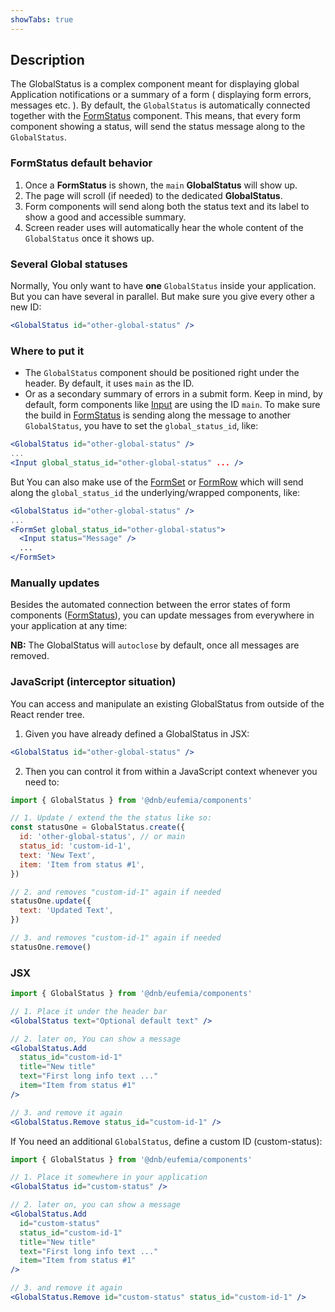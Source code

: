 ```yaml
---
showTabs: true
---
```


## Description

The GlobalStatus is a complex component meant for displaying global Application notifications or a summary of a form ( displaying form errors, messages etc. ).
By default, the `GlobalStatus` is automatically connected together with the [FormStatus](/uilib/components/form-status) component. This means, that every form component showing a status, will send the status message along to the `GlobalStatus`.

### FormStatus default behavior

1. Once a **FormStatus** is shown, the `main` **GlobalStatus** will show up.
1. The page will scroll (if needed) to the dedicated **GlobalStatus**.
1. Form components will send along both the status text and its label to show a good and accessible summary.
1. Screen reader uses will automatically hear the whole content of the `GlobalStatus` once it shows up.

### Several Global statuses

Normally, You only want to have **one** `GlobalStatus` inside your application. But you can have several in parallel. But make sure you give every other a new ID:

```jsx
<GlobalStatus id="other-global-status" />
```

### Where to put it

- The `GlobalStatus` component should be positioned right under the header. By default, it uses `main` as the ID.
- Or as a secondary summary of errors in a submit form. Keep in mind, by default, form components like [Input](/uilib/components/input) are using the ID `main`. To make sure the build in [FormStatus](/uilib/components/form-status) is sending along the message to another `GlobalStatus`, you have to set the `global_status_id`, like:

```jsx
<GlobalStatus id="other-global-status" />
...
<Input global_status_id="other-global-status" ... />
```

But You can also make use of the [FormSet](/uilib/components/form-set) or [FormRow](/uilib/components/form-row) which will send along the `global_status_id` the underlying/wrapped components, like:

```jsx
<GlobalStatus id="other-global-status" />
...
<FormSet global_status_id="other-global-status">
  <Input status="Message" />
  ...
</FormSet>
```

### Manually updates

Besides the automated connection between the error states of form components ([FormStatus](/uilib/components/form-status)), you can update messages from everywhere in your application at any time:

**NB:** The GlobalStatus will `autoclose` by default, once all messages are removed.

### JavaScript (interceptor situation)

You can access and manipulate an existing GlobalStatus from outside of the React render tree.

1. Given you have already defined a GlobalStatus in JSX:

```jsx
<GlobalStatus id="other-global-status" />
```

2. Then you can control it from within a JavaScript context whenever you need to:

```js
import { GlobalStatus } from '@dnb/eufemia/components'

// 1. Update / extend the the status like so:
const statusOne = GlobalStatus.create({
  id: 'other-global-status', // or main
  status_id: 'custom-id-1',
  text: 'New Text',
  item: 'Item from status #1',
})

// 2. and removes "custom-id-1" again if needed
statusOne.update({
  text: 'Updated Text',
})

// 3. and removes "custom-id-1" again if needed
statusOne.remove()
```

### JSX

```jsx
import { GlobalStatus } from '@dnb/eufemia/components'

// 1. Place it under the header bar
<GlobalStatus text="Optional default text" />

// 2. later on, You can show a message
<GlobalStatus.Add
  status_id="custom-id-1"
  title="New title"
  text="First long info text ..."
  item="Item from status #1"
/>

// 3. and remove it again
<GlobalStatus.Remove status_id="custom-id-1" />
```

If You need an additional `GlobalStatus`, define a custom ID (custom-status):

```jsx
import { GlobalStatus } from '@dnb/eufemia/components'

// 1. Place it somewhere in your application
<GlobalStatus id="custom-status" />

// 2. later on, you can show a message
<GlobalStatus.Add
  id="custom-status"
  status_id="custom-id-1"
  title="New title"
  text="First long info text ..."
  item="Item from status #1"
/>

// 3. and remove it again
<GlobalStatus.Remove id="custom-status" status_id="custom-id-1" />
```
